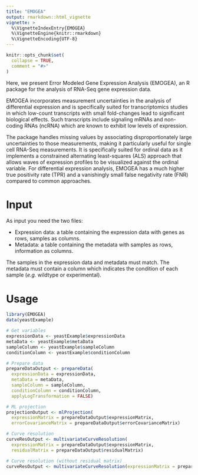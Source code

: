 ```yaml
---
title: "EMOGEA"
output: rmarkdown::html_vignette
vignette: >
  %\VignetteIndexEntry{EMOGEA}
  %\VignetteEngine{knitr::rmarkdown}
  %\VignetteEncoding{UTF-8}
---
```


```r
knitr::opts_chunk$set(
  collapse = TRUE,
  comment = "#>"
)
```

Here, we present Error Modeled Gene Expression Analysis (EMOGEA), an R package for the analysis of RNA-Seq gene expression data. 

EMOGEA incorporates measurement uncertainties in the analysis of differential expression and is specifically suited for transcriptomics studies in which low-count transcripts with small fold-changes lead to significant biological effects. Such transcripts include signaling mRNAs and non-coding RNAs (ncRNA) which are known to exhibit low levels of expression. 

The package handles missing values by associating disproportionately large uncertainties to those measurements, making it particularly useful for single cell RNA-Seq measurements. It is specifically suited for ordinal data as it implements a constrained alternating least-squares (ALS) approach that allows waves of expression profiles to be visualized against the ordinal variable. For differential expression analysis, EMOGEA has a much higher true positivity rate (TPR) and a vanishingly small false negativity rate (FNR) compared to common approaches.

# Input

As input you need the two files:

* Expression data: a table containing the expression data with genes as rows, samples as columns.
* Metadata: a table containing the metadata with samples as rows, information as columns.

The samples in the expression data and metadata must match.
The metadata must contain a column which indicates the condition of each sample (*e.g.* wildtype or experimental).

# Usage

```r
library(EMOGEA)
data(yeastExample)

# Get variables
expressionData <- yeastExample$expressionData
metaData <- yeastExample$metaData
sampleColumn <- yeastExample$sampleColumn
conditionColumn <- yeastExample$conditionColumn

# Prepare data
prepareDataOutput <- prepareData(
  expressionData = expressionData,
  metaData = metaData,
  sampleColumn = sampleColumn,
  conditionColumn = conditionColumn,
  applyLogTransformation = FALSE)

# ML projection
projectionOutput <- mlProjection(
  expressionMatrix = prepareDataOutput$expressionMatrix,
  errorCovarianceMatrix = prepareDataOutput$errorCovarianceMatrix)

# Curve resolution
curveResOutput <- multivariateCurveResolution(
  expressionMatrix = prepareDataOutput$expressionMatrix,
  residualMatrix = prepareDataOutput$residualMatrix)

# Curve resolution (without residual matrix)
curveResOutput <- multivariateCurveResolution(expressionMatrix = prepareDataOutput$expressionMatrix)
```
